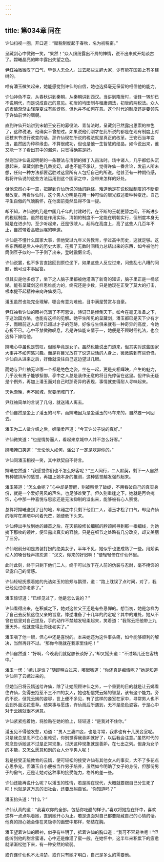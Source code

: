 ```yaml
---
---
---
```

title: 第034章 同在
---





许仙扫视一圈，开口道：“赋税制度起于春秋，名为初税亩。”

呈藏剑心中微微一笑，“果然！”众人纷纷露出不屑的神情，说不出来就开始谈古了。嫦曦晶亮的眸中露出失望之色。

尹红袖微微叹了口气，毕竟人无全人。过去那些文辞大家，少有能在国策上有多建树的。

唯有潘玉微笑起来，她能感觉到许仙的自信，她也选择毫无保留的相信他的能力。

许仙神色不变，从春秋讲到秦朝，从秦朝讲到西汉。当讲到隋唐时，话锋一转却已不说朝代，而是说成自己的意见。初唐的均田制与租庸调法，初唐的两税法。众人的表情渐渐由轻蔑变成有些讶然，但也并不如何在意。这个时代的制度还是要领先于许仙前世的唐朝。

直到许仙开始讲到宋朝王安石的募役法、青苗法时，呈藏剑已然露出思索的神色了，这种税法，他确实不曾想过。如果说他们刚才在此所说的都是在现有制度上对细枝末节进行改变的话，那许仙现在所说的税法就是真正的改革。王安石当年变法，虽然因为种种缘由，不算很成功，但也是他一生智慧的结晶，如今说出来，谁又能一下子看出其中的漏洞，只觉得确实是好。

然则当许仙说起明朝的一条鞭法与清朝的摊丁入亩法时。场中诸人，几乎都低头沉思起来，呈藏剑脸色几番变幻，却也不能不承认，觉得许仙一番言论，发前人所未想，任何一种方法都要远胜过这里所有人包括自己的所说。他甚至有一种期待感，若将许仙说的这些方法运用到这个国家之中，会带来怎样的好处。

但他忽然心中一震，把握到许仙所说的话的脉络，难道他是在说税赋制度的不断更替改变。再看许仙时，这个男人分明是在用一种可怕的眼光叙述着种种变迁。自己平生自傲的气魄胸怀，在他面前竟然显得不值一提。

却不知，许仙说的乃是中国几千年的封建时代，在不断的王朝更替之间，不断进步的税赋制度。虽然若是作用实际，清朝的制度不一定能在明朝实行，但制度本身无疑是在进步的，至少听起来，还是很唬人。起码在高度上，高了这些人几百年不止，自然带着高瞻远瞩的味道。

许仙是不懂什么国家大事，但他受过九年义务教育，学过高中历史，这就足够。这些东西都是后人中的历史大家，花费了无数时间精力总结出来的东西，如今被他竹筒倒豆子似的一下子倒了出来，登时震慑全场。

许仙说罢，也不多言直接回到原位坐下，如果这些人反应过来，问些乱七八糟的问题，他可没本事回答。

但其实是他多虑了，坐下之人脑子里都被他灌满了新奇的知识，脑子里正是一桶浆糊。能有呈藏剑这样思维能力的，终究还是少数，只是他现在正受了莫大的打击，根本提不起精神来向许仙发问。

潘玉虽然也能完全理解，哪会有意为难他，目中满是赞赏与自豪。

尹红袖看许仙的眼神充满了不可思议，诗词已是倾倒天下。如今在毫无准备之下，于这治国方略，也能有这样的见解。她平生所见的呈藏剑，潘玉都已是天下少有才子，而眼前这人却早已超过才子的范畴，好像与生俱来就有一种奇异的高度，令她心折不已。心中不禁微微叹息，若是许仙能专情于一，她便是不顾时俗礼法，也会选择下嫁给他。

嫦曦心中虽也是赞叹，但她毕竟是女子。虽然也能说出门道来，但其实对这些国家大事并不如何感兴趣。而是将目光放在了说这些话的人身上，微微感到有些奇怪，许仙自从进来之后，好像就没往自己这边望过几眼。

而她与尹红袖无论哪一个都是绝色之姿，坐在一起，更是交相辉映，产生的魅力，几乎没有男子能够抵御，亭中之人总是装作无意的将目光停留在这里。但许仙无疑是个例外，再加上潘玉面对自己时那奇异的表现，事情就变得耐人寻味起来。

天色渐晚，再不回城，就要闭城门了。

尹红袖简单的言说了几句，就送诸人离去。

许仙自然是坐上了潘玉的马车，而嫦曦因为是坐潘玉的马车来的，自然要一同回去。

潘玉为二人做介绍之后，嫦曦柔声道：“今天许公子说的真好。”

许仙微笑道：“也是情势逼人，看起来京城中人并不怎么好客。”

嫦曦掩口笑道：“无论他人如何，潘公子一定是欢迎你的。”

许仙同潘玉相视一笑，其中默契自不待言。

嫦曦忽然道：“我感觉你们也不怎么好客呢？”三人同行，二人默契，剩下一人自然有种被排斥的感觉，再加上她本身的推测，这种感觉越发强烈起来。

潘玉笑道：“怎么会呢？”心中却是警醒，别被察觉了破绽，不用看破自己的真实身份，就是一个爱好男风的声名，也足够难受了。但久别重逢之下，她就是再会掩饰，心中那一种喜悦与思恋还是无法抑制的溢出来，能够被有心人察觉。

总算将嫦曦送到了目的地，车厢之中只剩下他们二人，潘玉才松了口气，却见许仙的眼眸在黑暗中闪着光芒，她便低下头来。

许仙伸出手放到她的螓首之后，在天鹅般修长细腻的脖颈间寻到那一根细线，为她摘下那枚的镜片，便显露出真实的容貌。只是在细节之处略有几分改变，却又美丽了三分。

许仙眼前分明是男装打扮的绝美女子，半年不见，她似乎也更成熟了一些。用娇柔动人的嗓音轻声抱怨道：“汉文，你来的好迟啊！”便轻轻倚在许仙怀里。

此时此刻，终于只剩下他们二人，终于可以放下在人前的伪装与忍耐，毫不掩饰的显露自己的情感。

许仙轻轻抚摸着她的光洁如玉的脸颊与鹅颈，道：“路上耽误了点时间，对了，我已经见过你老爹了。”

潘玉惊讶道：“已经见过了，他是怎么说的？”

许仙看得出来，在积威之下，她对这位父王还是有些忌惮的。想当初，她是怎样为了自己去反抗这位父亲的旨意，悖逆准备了十几年的约定呢？其中的难处，她从不曾在信里对自己提及，手的动作不禁越发轻柔起来，笑着道：“我驾云把他带上九重天外，他就变得比你还老实了。”

潘玉嗔了他一眼，但心中还是喜悦的。本来她还为这件事头痛，如今能够顺利的解决，当然再好不过。“那你今晚就在我家里住吧！”

许仙自然道：“好啊，今晚我们就促膝长谈好了。”却又摇头道：“不过嫣儿还在客栈中。”

潘玉一愣：“嫣儿是谁？”随即明白过来，嘟起嘴道：“你还真是痴情呢？”她是知道许仙带了云嫣过来的。

但她当日将云嫣送给许仙，除了让她照顾许仙之外，一个重要的目的就是让云嫣看住许仙，免得去招惹不三不四的女人，她也相信凭云嫣的智慧，该有这个能力。旁的不说，但凭云嫣的姿容，世上便不多见，有了这样的妾室在家中，寻常男人也不会到外面沾花惹草。结果事与愿违，许仙而后所遇到，无不是绝色姿容。于是心中对于云嫣就很不满意。

许仙紧紧抱着她，将脸贴在她的脸上，轻轻道：“是我对不住你。”

潘玉见不得他发愁，劝道：“男人三妻四妾，也是寻常，我爹也有十几房妾室呢。只是我总是忍不住心里难受，你别觉得我善妒就好了，以后我会注意。”虽然时代的观念告诉她这不过是正常现象，讨厌这种现象就是善妒，在七出之列。但身为女子的本能，又怎么愿意和别的女人分享男人呢！

若是接受正统教育的云嫣，便可轻松的接受许仙有其他女人的事实，大不了多花点心思争宠。但潘玉自小便被当作男子培养，虽然如今明确了女子的身份，但那份男子的傲气，还是让她对这种事的接受能力，格外的差一些。

许仙还能再说什么呢？以潘玉的性情，若是搁在现代，大概就要跟自己分生死了吧！也就是这万恶的旧社会，还要反躬自省。“你知道吗？”

潘玉抬头道：“什么？”

许仙认真的道：“我喜欢你的全部，包括你吃醋的样子。”喜欢将她抱在怀中，喜欢这样一点点哄着她，直到她开心为止。若是连面对自己都要隐藏自己的心情的话。他真的担心她会像在灵隐寺的画壁中那样，郁结在胸。

潘玉望着许仙的眼神，似乎有些明了，抵着许仙的胸口道：“我可不容易哄呢！”但能听到他的甜言蜜语，心中还是像灌了蜜一般。在她怀中，这半年来积累下的疲惫就渐渐松弛下来，有一种安然的软弱。

或许连许仙也不太清楚，或许只有她才明白，自己是多么的需要他。